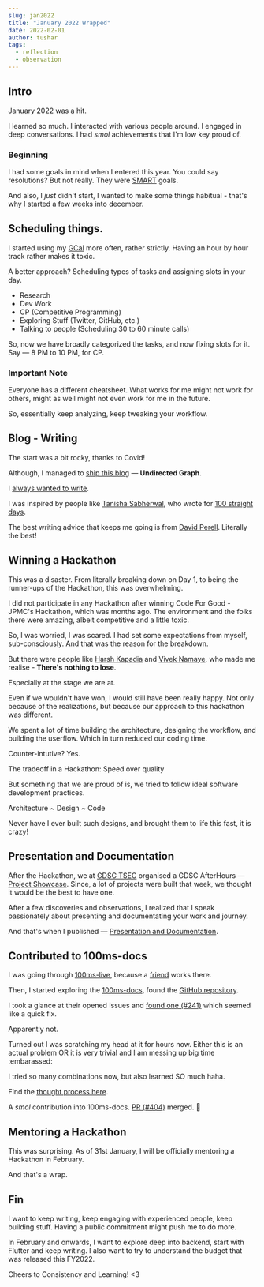 ```yaml
---
slug: jan2022
title: "January 2022 Wrapped"
date: 2022-02-01
author: tushar
tags:
  - reflection
  - observation
---
```


## Intro

January 2022 was a hit.

I learned so much. I interacted with various people around. I engaged in deep conversations. I had _smol_ achievements that I'm low key proud of.

### Beginning

I had some goals in mind when I entered this year. You could say resolutions? But not really. They were [SMART](https://en.wikipedia.org/wiki/SMART_criteria) goals.

And also, I _just_ didn't start, I wanted to make some things habitual - that's why I started a few weeks into december.

## Scheduling things.

I started using my [GCal](https://www.google.com/calendar/about/) more often, rather strictly. Having an hour by hour track rather makes it toxic.

A better approach? Scheduling types of tasks and assigning slots in your day. 

- Research
- Dev Work
- CP (Competitive Programming)
- Exploring Stuff (Twitter, GitHub, etc.)
- Talking to people (Scheduling 30 to 60 minute calls)

So, now we have broadly categorized the tasks, and now fixing slots for it. Say — 8 PM to 10 PM, for CP.

### Important Note

Everyone has a different cheatsheet. What works for me might not work for others, might as well might not even work for me in the future.

So, essentially keep analyzing, keep tweaking your workflow.

## Blog - Writing

The start was a bit rocky, thanks to Covid! 

Although, I managed to [ship this blog](https://undirected-graph.netlify.app/posts/beginning) — **Undirected Graph**.

<p>
  <TwitterTweetEmbed tweetId={"1479882807526580225"} />
</p>

I [always wanted to write](https://undirected-graph.netlify.app/posts/beginning#:~:text=Ideas.%20Thoughts.%20Feelings.%20Discoveries.%20Observations.). 

I was inspired by people like [Tanisha Sabherwal](https://www.tanishasabherwal.me), who wrote for [100 straight days](https://tanishasabherwal.notion.site/Tanisha-s-100-days-of-writing-d6381dcb43f04567852725e7d6bf9410).

The best writing advice that keeps me going is from [David Perell](https://twitter.com/david_perell). Literally the best!

<p>
  <TwitterTweetEmbed tweetId={"1487929040962928643"} />
</p>

## Winning a Hackathon

This was a disaster. From literally breaking down on Day 1, to being the runner-ups of the Hackathon, this was overwhelming.

<p>
  <TwitterTweetEmbed tweetId={"1484912598739197956"} />
</p>

I did not participate in any Hackathon after winning Code For Good - JPMC's Hackathon, which was months ago. The environment and the folks there were amazing, albeit competitive and a little toxic. 

So, I was worried, I was scared. I had set some expectations from myself, sub-consciously. And that was the reason for the breakdown.

But there were people like [Harsh Kapadia](http://harshkapadia.me) and [Vivek Namaye](https://www.linkedin.com/in/viveknamaye), who made me realise - **There's nothing to lose**. 

Especially at the stage we are at.

<p>
  <TwitterTweetEmbed tweetId={"1487917428994723856"} />
</p>

Even if we wouldn't have won, I would still have been really happy. Not only because of the realizations, but because our approach to this hackathon was different. 

We spent a lot of time building the architecture, designing the workflow, and building the userflow. Which in turn reduced our coding time. 

Counter-intutive? Yes.

The tradeoff in a Hackathon: Speed over quality

But something that we are proud of is, we tried to follow ideal software development practices.

Architecture
~ Design
~ Code

Never have I ever built such designs, and brought them to life this fast, it is crazy!

<p>
  <TwitterTweetEmbed tweetId={"1484912671149670400"} />
</p>

## Presentation and Documentation

After the Hackathon, we at [GDSC TSEC](https://gdsc.community.dev/thadomal-shahani-engineering-college-mumbai) organised a GDSC AfterHours — [Project Showcase](https://gdsc.community.dev/events/details/developer-student-clubs-thadomal-shahani-engineering-college-mumbai-presents-gdsc-afterhours-project-showcase-community-review/). Since, a lot of projects were built that week, we thought it would be the best to have one.

After a few discoveries and observations, I realized that I speak passionately about presenting and documentating your work and journey. 

And that's when I published — [Presentation and Documentation](https://undirected-graph.netlify.app/posts/presentation).

<p>
  <TwitterTweetEmbed tweetId={"1485855501988798465"} />
</p>

## Contributed to 100ms-docs

I was going through [100ms-live](https://www.100ms.live/), because a [friend](https://twitter.com/DeepankarBhade) works there.

Then, I started exploring the [100ms-docs](https://docs.100ms.live/), found the [GitHub repository](https://github.com/100mslive/100ms-docs). 

I took a glance at their opened issues and [found one (#241)](https://github.com/100mslive/100ms-docs/issues/241) which seemed like a quick fix.

Apparently not.

Turned out I was scratching my head at it for hours now. Either this is an actual problem OR it is very trivial and I am messing up big time :embarassed:

I tried so many combinations now, but also learned SO much haha.

Find the [thought process here](https://github.com/100mslive/100ms-docs/issues/241#issuecomment-1021250521).

A _smol_ contribution into 100ms-docs. [PR (#404)](https://github.com/100mslive/100ms-docs/pull/404) merged. 🚀

## Mentoring a Hackathon

This was surprising. As of 31st January, I will be officially mentoring a Hackathon in February. 

<p>
  <TwitterTweetEmbed tweetId={"1488053946103267335"} />
</p>

And that's a wrap.

## Fin

I want to keep writing, keep engaging with experienced people, keep building stuff. Having a public commitment might push me to do more.

In February and onwards, I want to explore deep into backend, start with Flutter and keep writing. I also want to try to understand the budget that was released this FY2022.

Cheers to Consistency and Learning! <3